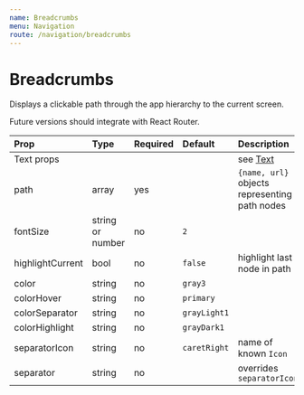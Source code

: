 ```yaml
---
name: Breadcrumbs
menu: Navigation
route: /navigation/breadcrumbs
---
```



# Breadcrumbs

Displays a clickable path through the app hierarchy to the current screen.

Future versions should integrate with React Router.

<Playground>
  <Breadcrumbs
    highlightCurrent
    path={[
      {
        name: "Home",
        url: "/"
      },
      {
        name: "Places",
        url: "/places/"
      },
      {
        name: "Nearby",
        url: "/places/nearby/"
      }
    ]}/>
</Playground>


| Prop | Type | Required | Default | Description |
|:-----|:-----|:---------|:--------|:------------|
| Text props | | | | see [Text](/typography/text) |
| path | array | yes | | `{name, url}` objects representing path nodes |
| fontSize | string or number | no | `2` | |
| highlightCurrent | bool | no | `false` | highlight last node in path |
| color | string | no | `gray3` | |
| colorHover | string | no | `primary` | |
| colorSeparator | string | no | `grayLight1` | |
| colorHighlight | string | no | `grayDark1` | |
| separatorIcon | string | no | `caretRight` | name of known `Icon` |
| separator | string | no | | overrides `separatorIcon` |
